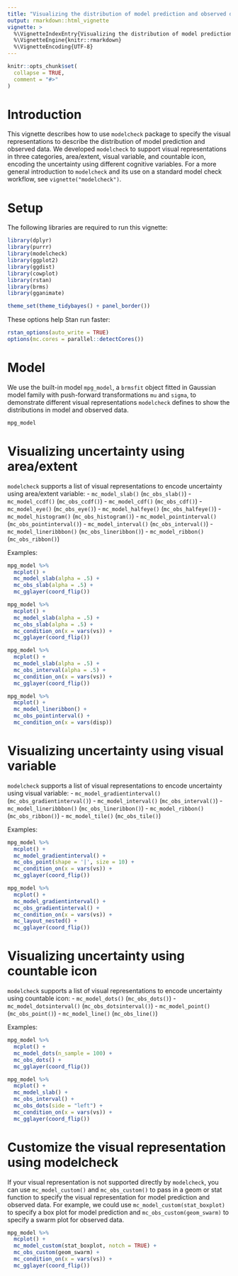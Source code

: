 ```yaml
---
title: "Visualizing the distribution of model prediction and observed data using modelcheck"
output: rmarkdown::html_vignette
vignette: >
  %\VignetteIndexEntry{Visualizing the distribution of model prediction and observed data using modelcheck}
  %\VignetteEngine{knitr::rmarkdown}
  %\VignetteEncoding{UTF-8}
---
```


```r
knitr::opts_chunk$set(
  collapse = TRUE,
  comment = "#>"
)
```

# Introduction

This vignette describes how to use `modelcheck` package to specify the visual representations to describe the distribution of model prediction and observed data. We developed `modelcheck` to support visual representations in three categories, area/extent, visual variable, and countable icon, encoding the uncertainty using different cognitive variables.  For a more general introduction to `modelcheck` and its use on a standard model check workflow, see `vignette("modelcheck")`.

# Setup

The following libraries are required to run this vignette:

```r
library(dplyr)
library(purrr)
library(modelcheck)
library(ggplot2)
library(ggdist)
library(cowplot)
library(rstan)
library(brms)
library(gganimate)

theme_set(theme_tidybayes() + panel_border())
```

These options help Stan run faster:

```r
rstan_options(auto_write = TRUE)
options(mc.cores = parallel::detectCores())
```

# Model

We use the built-in model `mpg_model`, a `brmsfit` object fitted in Gaussian model family with push-forward transformations `mu` and `sigma`, to demonstrate different visual representations `modelcheck` defines to show the distributions in model and observed data. 


```r
mpg_model
```

# Visualizing uncertainty using area/extent

`modelcheck` supports a list of visual representations to encode uncertainty using area/extent variable: 
- `mc_model_slab()` (`mc_obs_slab()`)
- `mc_model_ccdf()` (`mc_obs_ccdf()`)
- `mc_model_cdf()` (`mc_obs_cdf()`)
- `mc_model_eye()` (`mc_obs_eye()`)
- `mc_model_halfeye()` (`mc_obs_halfeye()`)
- `mc_model_histogram()` (`mc_obs_histogram()`)
- `mc_model_pointinterval()` (`mc_obs_pointinterval()`)
- `mc_model_interval()` (`mc_obs_interval()`)
- `mc_model_lineribbbon()` (`mc_obs_lineribbon()`)
- `mc_model_ribbon()` (`mc_obs_ribbon()`)

Examples:

```r
mpg_model %>%
  mcplot() +
  mc_model_slab(alpha = .5) +
  mc_obs_slab(alpha = .5) +
  mc_gglayer(coord_flip())
```

```r
mpg_model %>%
  mcplot() +
  mc_model_slab(alpha = .5) +
  mc_obs_slab(alpha = .5) + 
  mc_condition_on(x = vars(vs)) +
  mc_gglayer(coord_flip())
```

```r
mpg_model %>%
  mcplot() +
  mc_model_slab(alpha = .5) +
  mc_obs_interval(alpha = .5) + 
  mc_condition_on(x = vars(vs)) +
  mc_gglayer(coord_flip())
```

```r
mpg_model %>%
  mcplot() +
  mc_model_lineribbon() +
  mc_obs_pointinterval() + 
  mc_condition_on(x = vars(disp))
```

# Visualizing uncertainty using visual variable

`modelcheck` supports a list of visual representations to encode uncertainty using visual variable: 
- `mc_model_gradientinterval()` (`mc_obs_gradientinterval()`)
- `mc_model_interval()` (`mc_obs_interval()`)
- `mc_model_lineribbbon()` (`mc_obs_lineribbon()`)
- `mc_model_ribbon()` (`mc_obs_ribbon()`)
- `mc_model_tile()` (`mc_obs_tile()`)

Examples:

```r
mpg_model %>%
  mcplot() +
  mc_model_gradientinterval() +
  mc_obs_point(shape = '|', size = 10) + 
  mc_condition_on(x = vars(vs)) +
  mc_gglayer(coord_flip())
```

```r
mpg_model %>%
  mcplot() +
  mc_model_gradientinterval() +
  mc_obs_gradientinterval() + 
  mc_condition_on(x = vars(vs)) +
  mc_layout_nested() +
  mc_gglayer(coord_flip())
```

# Visualizing uncertainty using countable icon

`modelcheck` supports a list of visual representations to encode uncertainty using countable icon: 
- `mc_model_dots()` (`mc_obs_dots()`)
- `mc_model_dotsinterval()` (`mc_obs_dotsinterval()`)
- `mc_model_point()` (`mc_obs_point()`)
- `mc_model_line()` (`mc_obs_line()`)

Examples:

```r
mpg_model %>%
  mcplot() +
  mc_model_dots(n_sample = 100) +
  mc_obs_dots() + 
  mc_gglayer(coord_flip())
```

```r
mpg_model %>%
  mcplot() +
  mc_model_slab() +
  mc_obs_interval() +
  mc_obs_dots(side = "left") + 
  mc_condition_on(x = vars(vs)) +
  mc_gglayer(coord_flip())
```

# Customize the visual representation using modelcheck

If your visual representation is not supported directly by `modelcheck`, you can use `mc_model_custom()` and `mc_obs_custom()` to pass in a geom or stat function to specify the visual representation for model prediction and observed data. For example, we could use `mc_model_custom(stat_boxplot)` to specify a box plot for model prediction and `mc_obs_custom(geom_swarm)` to specify a swarm plot for observed data.

```r
mpg_model %>%
  mcplot() +
  mc_model_custom(stat_boxplot, notch = TRUE) +
  mc_obs_custom(geom_swarm) +
  mc_condition_on(x = vars(vs)) +
  mc_gglayer(coord_flip())
```
